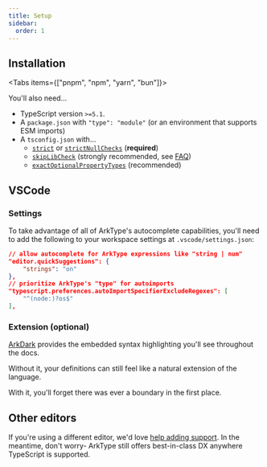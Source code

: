 ```yaml
---
title: Setup
sidebar:
  order: 1
---
```



## Installation

<Tabs items={["pnpm", "npm", "yarn", "bun"]}>
  <Tab value="pnpm">
    <HighlightedCode lang="bash" code="pnpm install arktype" />
  </Tab>
  <Tab value="npm">
    <HighlightedCode lang="bash" code="npm install arktype" />
  </Tab>
  <Tab value="yarn">
    <HighlightedCode lang="bash" code="yarn install arktype" />
  </Tab>
  <Tab value="bun">
    <HighlightedCode lang="bash" code="bun install arktype" />
  </Tab>
</Tabs>

You'll also need...

- TypeScript version `>=5.1`.
- A `package.json` with `"type": "module"` (or an environment that supports ESM imports)
- A `tsconfig.json` with...
  - [`strict`](https://www.typescriptlang.org/tsconfig#strict) or [`strictNullChecks`](https://www.typescriptlang.org/tsconfig/#strictNullChecks) (**required**)
  - [`skipLibCheck`](https://www.typescriptlang.org/tsconfig/#exactOptionalPropertyTypes) (strongly recommended, see [FAQ](/reference/faq#why-do-i-see-type-errors-in-an-arktype-package-in-node_modules))
  - [`exactOptionalPropertyTypes`](https://www.typescriptlang.org/tsconfig/#exactOptionalPropertyTypes) (recommended)

## VSCode

### Settings

To take advantage of all of ArkType's autocomplete capabilities, you'll need to add the following to your workspace settings at `.vscode/settings.json`:

```json
// allow autocomplete for ArkType expressions like "string | num"
"editor.quickSuggestions": {
	"strings": "on"
},
// prioritize ArkType's "type" for autoimports
"typescript.preferences.autoImportSpecifierExcludeRegexes": [
	"^(node:)?os$"
],
```

### Extension (optional)

[ArkDark](https://marketplace.visualstudio.com/items?itemName=arktypeio.arkdark) provides the embedded syntax highlighting you'll see throughout the docs.

Without it, your definitions can still feel like a natural extension of the language.

With it, you'll forget there was ever a boundary in the first place.

## Other editors

If you're using a different editor, we'd love [help adding support](https://github.com/arktypeio/arktype/issues/989). In the meantime, don't worry- ArkType still offers best-in-class DX anywhere TypeScript is supported.
